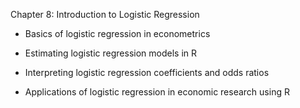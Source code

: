 Chapter 8: Introduction to Logistic Regression

-   Basics of logistic regression in econometrics

-   Estimating logistic regression models in R

-   Interpreting logistic regression coefficients and odds ratios

-   Applications of logistic regression in economic research using R
